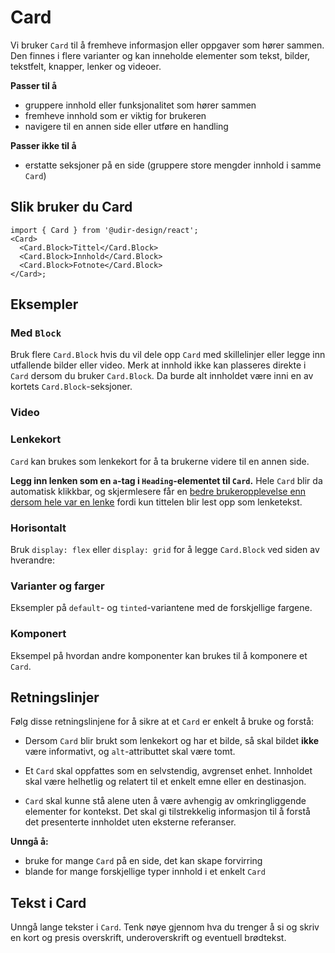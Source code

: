 
<Meta of={CardStories} />

# Card

Vi bruker `Card` til å fremheve informasjon eller oppgaver som hører sammen. Den finnes i flere varianter og kan inneholde elementer som tekst, bilder, tekstfelt, knapper, lenker og videoer.

**Passer til å**

- gruppere innhold eller funksjonalitet som hører sammen
- fremheve innhold som er viktig for brukeren
- navigere til en annen side eller utføre en handling

**Passer ikke til å**

- erstatte seksjoner på en side (gruppere store mengder innhold i samme `Card`)

## Slik bruker du Card

<Primary />
<Controls />

```tsx
import { Card } from '@udir-design/react';
<Card>
  <Card.Block>Tittel</Card.Block>
  <Card.Block>Innhold</Card.Block>
  <Card.Block>Fotnote</Card.Block>
</Card>;
```

## Eksempler

### Med `Block`

Bruk flere `Card.Block` hvis du vil dele opp `Card` med skillelinjer eller legge inn utfallende bilder eller video.
Merk at innhold ikke kan plasseres direkte i `Card` dersom du bruker `Card.Block`. Da burde alt innholdet være inni en av kortets `Card.Block`-seksjoner.

<Canvas of={CardStories.Media} />

### Video

<Canvas of={CardStories.Video} />

### Lenkekort

`Card` kan brukes som lenkekort for å ta brukerne videre til en annen side.

**Legg inn lenken som en `a`-tag i `Heading`-elementet til `Card`.** Hele `Card` blir da automatisk klikkbar, og skjermlesere får en [bedre brukeropplevelse enn dersom hele var en lenke](https://adrianroselli.com/2020/02/block-links-cards-clickable-regions-etc.html) fordi kun tittelen blir lest opp som lenketekst.

<Canvas of={CardStories.WithLink} />

### Horisontalt

Bruk `display: flex` eller `display: grid` for å legge `Card.Block` ved siden av hverandre:

<Canvas of={CardStories.Horizontal} />

### Varianter og farger

Eksempler på `default`- og `tinted`-variantene med de forskjellige fargene.

<Canvas of={CardStories.Variants} />

### Komponert

Eksempel på hvordan andre komponenter kan brukes til å komponere et `Card`.

<Canvas of={CardStories.Composed} />

## Retningslinjer

Følg disse retningslinjene for å sikre at et `Card` er enkelt å bruke og forstå:

- Dersom `Card` blir brukt som lenkekort og har et bilde, så skal bildet **ikke** være informativt, og `alt`-attributtet skal være tomt.

- Et `Card` skal oppfattes som en selvstendig, avgrenset enhet. Innholdet skal være helhetlig og relatert til et enkelt emne eller en destinasjon.

- `Card` skal kunne stå alene uten å være avhengig av omkringliggende elementer for kontekst. Det skal gi tilstrekkelig informasjon til å forstå det presenterte innholdet uten eksterne referanser.

**Unngå å:**

- bruke for mange `Card` på en side, det kan skape forvirring
- blande for mange forskjellige typer innhold i et enkelt `Card`

## Tekst i Card

Unngå lange tekster i `Card`. Tenk nøye gjennom hva du trenger å si og skriv en kort og presis overskrift, underoverskrift og eventuell brødtekst.
